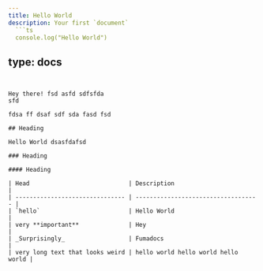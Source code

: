 ```yaml
---
title: Hello World
description: Your first `document`
  ```ts
  console.log("Hello World")
  ```
type: docs
---
```


Hey there! fsd asfd sdfsfda
sfd

fdsa ff dsaf sdf sda fasd fsd

## Heading

Hello World dsasfdafsd

### Heading

#### Heading

| Head                            | Description                         |
| ------------------------------- | ----------------------------------- |
| `hello`                         | Hello World                         |
| very **important**              | Hey                                 |
| _Surprisingly_                  | Fumadocs                            |
| very long text that looks weird | hello world hello world hello world |


